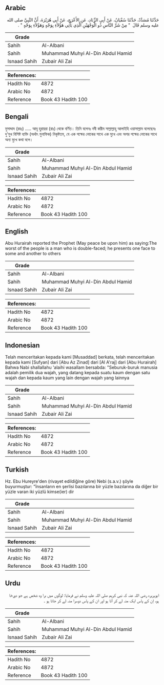 ## Arabic


<div dir="rtl" lang="ar" style={{fontSize:'larger',backgroundColor:'#f8f9fa',padding:20}}>
حَدَّثَنَا مُسَدَّدٌ، حَدَّثَنَا سُفْيَانُ، عَنْ أَبِي الزِّنَادِ، عَنِ الأَعْرَجِ، عَنْ أَبِي هُرَيْرَةَ، أَنَّ النَّبِيَّ صلى الله عليه وسلم قَالَ ‏ "‏ مِنْ شَرِّ النَّاسِ ذُو الْوَجْهَيْنِ الَّذِي يَأْتِي هَؤُلاَءِ بِوَجْهٍ وَهَؤُلاَءِ بِوَجْهٍ ‏"‏ ‏.‏
</div>
<div style={{backgroundColor:'#f8f9fa',padding:20, marginBottom: 10}}><table> <thead> <tr> <th>Grade</th> <th></th> </tr> </thead> <tbody> <tr><td>Sahih</td><td>Al-Albani</td></tr><tr><td>Sahih</td><td>Muhammad Muhyi Al-Din Abdul Hamid</td></tr><tr><td>Isnaad Sahih</td><td>Zubair Ali Zai</td></tr></tbody></table><table> <thead> <tr> <th>References:</th> <th></th> </tr> </thead> <tbody><tr><td>Hadith No</td><td>4872</td></tr><tr><td>Arabic No</td><td>4872</td></tr><tr><td>Reference</td><td>Book 43 Hadith 100</td></tr></tbody></table></div>

## Bengali


<div dir="ltr" lang="bn" style={{fontSize:'larger',backgroundColor:'#f8f9fa',padding:20}}>
মুসাদ্দাদ (রহঃ) ..... আবূ হুরায়রা (রাঃ) থেকে বর্ণিত। তিনি বলেনঃ নবী করীম সাল্লাল্লাহু আলাইহি ওয়াসাল্লাম বলেছেনঃ দু'মুখ বিশিষ্ট ব্যক্তি (অর্থাৎ মুনাফিক) নিকৃষ্টতম, যে এক পক্ষের লোকের সাথে এক মুখে এবং অপর পক্ষের লোকের সাথে অন্য মুখে কথা বলে।
</div>
<div style={{backgroundColor:'#f8f9fa',padding:20, marginBottom: 10}}><table> <thead> <tr> <th>Grade</th> <th></th> </tr> </thead> <tbody> <tr><td>Sahih</td><td>Al-Albani</td></tr><tr><td>Sahih</td><td>Muhammad Muhyi Al-Din Abdul Hamid</td></tr><tr><td>Isnaad Sahih</td><td>Zubair Ali Zai</td></tr></tbody></table><table> <thead> <tr> <th>References:</th> <th></th> </tr> </thead> <tbody><tr><td>Hadith No</td><td>4872</td></tr><tr><td>Arabic No</td><td>4872</td></tr><tr><td>Reference</td><td>Book 43 Hadith 100</td></tr></tbody></table></div>

## English


<div dir="ltr" lang="en" style={{fontSize:'larger',backgroundColor:'#f8f9fa',padding:20}}>
Abu Hurairah reported the Prophet (May peace be upon him) as saying:The worst of the people is a man who is double-faced; he presents one face to some and another to others
</div>
<div style={{backgroundColor:'#f8f9fa',padding:20, marginBottom: 10}}><table> <thead> <tr> <th>Grade</th> <th></th> </tr> </thead> <tbody> <tr><td>Sahih</td><td>Al-Albani</td></tr><tr><td>Sahih</td><td>Muhammad Muhyi Al-Din Abdul Hamid</td></tr><tr><td>Isnaad Sahih</td><td>Zubair Ali Zai</td></tr></tbody></table><table> <thead> <tr> <th>References:</th> <th></th> </tr> </thead> <tbody><tr><td>Hadith No</td><td>4872</td></tr><tr><td>Arabic No</td><td>4872</td></tr><tr><td>Reference</td><td>Book 43 Hadith 100</td></tr></tbody></table></div>

## Indonesian


<div dir="ltr" lang="id" style={{fontSize:'larger',backgroundColor:'#f8f9fa',padding:20}}>
Telah menceritakan kepada kami [Musaddad] berkata, telah menceritakan kepada kami [Sufyan] dari [Abu Az Zinad] dari [Al A'raj] dari [Abu Hurairah] Bahwa Nabi shallallahu 'alaihi wasallam bersabda: "Seburuk-buruk manusia adalah pemilik dua wajah, yang datang kepada suatu kaum dengan satu wajah dan kepada kaum yang lain dengan wajah yang lainnya
</div>
<div style={{backgroundColor:'#f8f9fa',padding:20, marginBottom: 10}}><table> <thead> <tr> <th>Grade</th> <th></th> </tr> </thead> <tbody> <tr><td>Sahih</td><td>Al-Albani</td></tr><tr><td>Sahih</td><td>Muhammad Muhyi Al-Din Abdul Hamid</td></tr><tr><td>Isnaad Sahih</td><td>Zubair Ali Zai</td></tr></tbody></table><table> <thead> <tr> <th>References:</th> <th></th> </tr> </thead> <tbody><tr><td>Hadith No</td><td>4872</td></tr><tr><td>Arabic No</td><td>4872</td></tr><tr><td>Reference</td><td>Book 43 Hadith 100</td></tr></tbody></table></div>

## Turkish


<div dir="ltr" lang="tr" style={{fontSize:'larger',backgroundColor:'#f8f9fa',padding:20}}>
Hz. Ebu Hureyre'den (rivayet edildiğine göre) Nebi (s.a.v.) şöyle buyurmuştur: "İnsanların en şerlisi bazılarına bir yüzle bazılarına da diğer bir yüzle varan iki yüzlü kimse(ier) dir
</div>
<div style={{backgroundColor:'#f8f9fa',padding:20, marginBottom: 10}}><table> <thead> <tr> <th>Grade</th> <th></th> </tr> </thead> <tbody> <tr><td>Sahih</td><td>Al-Albani</td></tr><tr><td>Sahih</td><td>Muhammad Muhyi Al-Din Abdul Hamid</td></tr><tr><td>Isnaad Sahih</td><td>Zubair Ali Zai</td></tr></tbody></table><table> <thead> <tr> <th>References:</th> <th></th> </tr> </thead> <tbody><tr><td>Hadith No</td><td>4872</td></tr><tr><td>Arabic No</td><td>4872</td></tr><tr><td>Reference</td><td>Book 43 Hadith 100</td></tr></tbody></table></div>

## Urdu


<div dir="rtl" lang="ur" style={{fontSize:'larger',backgroundColor:'#f8f9fa',padding:20}}>
ابوہریرہ رضی اللہ عنہ کہ نبی کریم صلی اللہ علیہ وسلم نے فرمایا: لوگوں میں برا وہ شخص ہے جو دورخا ہو، اِن کے پاس ایک منہ لے کر آتا ہو اور ان کے پاس دوسرا منہ لے کر جاتا ہو ۔
</div>
<div style={{backgroundColor:'#f8f9fa',padding:20, marginBottom: 10}}><table> <thead> <tr> <th>Grade</th> <th></th> </tr> </thead> <tbody> <tr><td>Sahih</td><td>Al-Albani</td></tr><tr><td>Sahih</td><td>Muhammad Muhyi Al-Din Abdul Hamid</td></tr><tr><td>Isnaad Sahih</td><td>Zubair Ali Zai</td></tr></tbody></table><table> <thead> <tr> <th>References:</th> <th></th> </tr> </thead> <tbody><tr><td>Hadith No</td><td>4872</td></tr><tr><td>Arabic No</td><td>4872</td></tr><tr><td>Reference</td><td>Book 43 Hadith 100</td></tr></tbody></table></div>